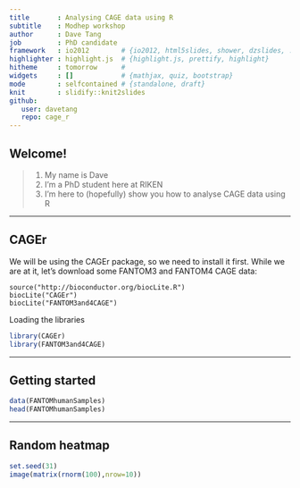 ```yaml
---
title       : Analysing CAGE data using R
subtitle    : Modhep workshop
author      : Dave Tang
job         : PhD candidate
framework   : io2012        # {io2012, html5slides, shower, dzslides, ...}
highlighter : highlight.js  # {highlight.js, prettify, highlight}
hitheme     : tomorrow      # 
widgets     : []            # {mathjax, quiz, bootstrap}
mode        : selfcontained # {standalone, draft}
knit        : slidify::knit2slides
github:
   user: davetang
   repo: cage_r
---
```


<style>
.title-slide {
  background-color: #FFFFFF;
}
</style>

## Welcome!

> 1. My name is Dave
> 2. I'm a PhD student here at RIKEN
> 3. I'm here to (hopefully) show you how to analyse CAGE data using R

---

## CAGEr

We will be using the CAGEr package, so we need to install it first. While we are at it, let's download some FANTOM3 and FANTOM4 CAGE data: 

```
source("http://bioconductor.org/biocLite.R")
biocLite("CAGEr")
biocLite("FANTOM3and4CAGE")
```

Loading the libraries

```r
library(CAGEr)
library(FANTOM3and4CAGE)
```

---

## Getting started

```r
data(FANTOMhumanSamples)
head(FANTOMhumanSamples)
```

---

## Random heatmap

```r
set.seed(31)
image(matrix(rnorm(100),nrow=10))
```


